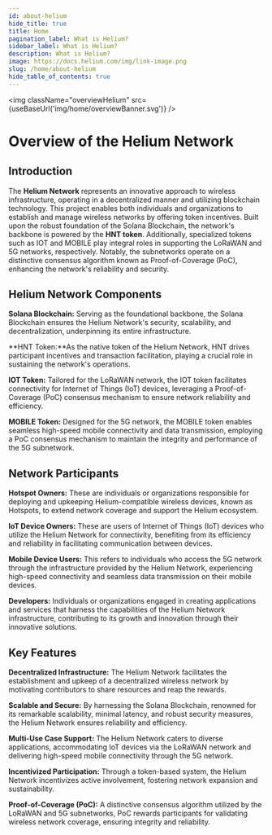 ```yaml
---
id: about-helium
hide_title: true
title: Home
pagination_label: What is Helium?
sidebar_label: What is Helium?
description: What is Helium?
image: https://docs.helium.com/img/link-image.png
slug: /home/about-helium
hide_table_of_contents: true
---
```



<img className="overviewHelium" src={useBaseUrl('img/home/overviewBanner.svg')} />

# Overview of the Helium Network

<LegacyContentBanner />


## Introduction

The **Helium Network** represents an innovative approach to wireless infrastructure, operating in a decentralized  manner and utilizing blockchain technology. This project enables both individuals and organizations to establish and manage wireless networks by offering token incentives. Built upon the robust foundation of the Solana Blockchain, the network's backbone is powered by the **HNT token**. Additionally, specialized tokens such as IOT and MOBILE play integral roles in supporting the LoRaWAN and 5G networks, respectively. Notably, the subnetworks operate on a distinctive consensus algorithm known as Proof-of-Coverage (PoC), enhancing the network's reliability and security.

## Helium Network Components

**Solana Blockchain:** Serving as the foundational backbone, the Solana Blockchain ensures the Helium Network's security, scalability, and decentralization, underpinning its entire infrastructure.

**HNT Token:**As the native token of the Helium Network, HNT drives participant incentives and transaction facilitation, playing a crucial role in sustaining the network's operations.

**IOT Token:** Tailored for the LoRaWAN network, the IOT token facilitates connectivity for Internet of Things (IoT) devices, leveraging a Proof-of-Coverage (PoC) consensus mechanism to ensure network reliability and efficiency.

**MOBILE Token:** Designed for the 5G network, the MOBILE token enables seamless high-speed mobile connectivity and data transmission, employing a PoC consensus mechanism to maintain the integrity and performance of the 5G subnetwork.

## Network Participants

**Hotspot Owners:** These are individuals or organizations responsible for deploying and upkeeping Helium-compatible    wireless devices, known as Hotspots, to extend network coverage and support the Helium ecosystem.

**IoT Device Owners:** These are users of Internet of Things (IoT) devices who utilize the Helium Network for connectivity, benefiting from its efficiency and reliability in facilitating communication between devices.

**Mobile Device Users:** This refers to individuals who access the 5G network through the infrastructure provided  by the Helium Network, experiencing high-speed connectivity and seamless data transmission on their mobile devices.

**Developers:** Individuals or organizations engaged in creating applications and services that harness the capabilities of the Helium Network infrastructure, contributing to its growth and innovation through their innovative solutions.

## Key Features

**Decentralized Infrastructure:** The Helium Network facilitates the establishment and upkeep of a decentralized wireless network by motivating contributors to share resources and reap the rewards.

**Scalable and Secure:** By harnessing the Solana Blockchain, renowned for its remarkable scalability, minimal latency, and robust security measures, the Helium Network ensures reliability and efficiency.

**Multi-Use Case Support:** The Helium Network caters to diverse applications, accommodating IoT devices via the LoRaWAN network and delivering high-speed mobile connectivity through the 5G network.

**Incentivized Participation:** Through a token-based system, the Helium Network incentivizes active involvement, fostering network expansion and sustainability.

**Proof-of-Coverage (PoC):** A distinctive consensus algorithm utilized by the LoRaWAN and 5G subnetworks, PoC rewards participants for validating wireless network coverage, ensuring integrity and reliability.
